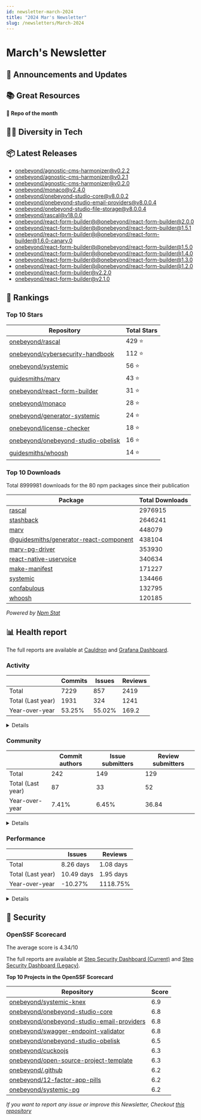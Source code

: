 ```yaml
---
id: newsletter-march-2024
title: "2024 Mar's Newsletter"
slug: /newsletters/March-2024
---
```


# March's Newsletter

## 📢 Announcements and Updates

<!--- @TODO: Manual addition --->

## 📚 Great Resources

<!--- @TODO: Manual addition --->

**👀 Repo of the month**

<!--- @TODO: Manual addition --->

## 🧑‍💻 Diversity in Tech

<!--- @TODO: Manual addition --->

## 📦 Latest Releases

- [onebeyond/agnostic-cms-harmonizer@v0.2.2](https://github.com/onebeyond/agnostic-cms-harmonizer/releases/tag/v0.2.2)
- [onebeyond/agnostic-cms-harmonizer@v0.2.1](https://github.com/onebeyond/agnostic-cms-harmonizer/releases/tag/v0.2.1)
- [onebeyond/agnostic-cms-harmonizer@v0.2.0](https://github.com/onebeyond/agnostic-cms-harmonizer/releases/tag/v0.2.0)
- [onebeyond/monaco@v2.4.0](https://github.com/onebeyond/monaco/releases/tag/v2.4.0)
- [onebeyond/onebeyond-studio-core@v8.0.0.2](https://github.com/onebeyond/onebeyond-studio-core/releases/tag/v8.0.0.2)
- [onebeyond/onebeyond-studio-email-providers@v8.0.0.4](https://github.com/onebeyond/onebeyond-studio-email-providers/releases/tag/v8.0.0.4)
- [onebeyond/onebeyond-studio-file-storage@v8.0.0.4](https://github.com/onebeyond/onebeyond-studio-file-storage/releases/tag/v8.0.0.4)
- [onebeyond/rascal@v18.0.0](https://github.com/onebeyond/rascal/releases/tag/v18.0.0)
- [onebeyond/react-form-builder@@onebeyond/react-form-builder@2.0.0](https://github.com/onebeyond/react-form-builder/releases/tag/%40onebeyond/react-form-builder%402.0.0)
- [onebeyond/react-form-builder@@onebeyond/react-form-builder@1.5.1](https://github.com/onebeyond/react-form-builder/releases/tag/%40onebeyond/react-form-builder%401.5.1)
- [onebeyond/react-form-builder@@onebeyond/react-form-builder@1.6.0-canary.0](https://github.com/onebeyond/react-form-builder/releases/tag/%40onebeyond/react-form-builder%401.6.0-canary.0)
- [onebeyond/react-form-builder@@onebeyond/react-form-builder@1.5.0](https://github.com/onebeyond/react-form-builder/releases/tag/%40onebeyond/react-form-builder%401.5.0)
- [onebeyond/react-form-builder@@onebeyond/react-form-builder@1.4.0](https://github.com/onebeyond/react-form-builder/releases/tag/%40onebeyond/react-form-builder%401.4.0)
- [onebeyond/react-form-builder@@onebeyond/react-form-builder@1.3.0](https://github.com/onebeyond/react-form-builder/releases/tag/%40onebeyond/react-form-builder%401.3.0)
- [onebeyond/react-form-builder@@onebeyond/react-form-builder@1.2.0](https://github.com/onebeyond/react-form-builder/releases/tag/%40onebeyond/react-form-builder%401.2.0)
- [onebeyond/react-form-builder@v2.2.0](https://github.com/onebeyond/react-form-builder/releases/tag/v2.2.0)
- [onebeyond/react-form-builder@v2.1.0](https://github.com/onebeyond/react-form-builder/releases/tag/v2.1.0)

## 🥇 Rankings

### Top 10 Stars

| Repository | Total Stars | 
| -- | -- |
| [onebeyond/rascal](https://github.com/onebeyond/rascal) | 429 ⭐️ |
| [onebeyond/cybersecurity-handbook](https://github.com/onebeyond/cybersecurity-handbook) | 112 ⭐️ |
| [onebeyond/systemic](https://github.com/onebeyond/systemic) | 56 ⭐️ |
| [guidesmiths/marv](https://github.com/guidesmiths/marv) | 43 ⭐️ |
| [onebeyond/react-form-builder](https://github.com/onebeyond/react-form-builder) | 31 ⭐️ |
| [onebeyond/monaco](https://github.com/onebeyond/monaco) | 28 ⭐️ |
| [onebeyond/generator-systemic](https://github.com/onebeyond/generator-systemic) | 24 ⭐️ |
| [onebeyond/license-checker](https://github.com/onebeyond/license-checker) | 18 ⭐️ |
| [onebeyond/onebeyond-studio-obelisk](https://github.com/onebeyond/onebeyond-studio-obelisk) | 16 ⭐️ |
| [guidesmiths/whoosh](https://github.com/guidesmiths/whoosh) | 14 ⭐️ |


### Top 10 Downloads

Total 8999981 downloads for the 80 npm packages since their publication

| Package | Total Downloads | 
| -- | -- |
| [rascal](https://www.npmjs.com/package/rascal) | 2976915 |
| [stashback](https://www.npmjs.com/package/stashback) | 2646241 |
| [marv](https://www.npmjs.com/package/marv) | 448079 |
| [@guidesmiths/generator-react-component](https://www.npmjs.com/package/@guidesmiths/generator-react-component) | 438104 |
| [marv-pg-driver](https://www.npmjs.com/package/marv-pg-driver) | 353930 |
| [react-native-uservoice](https://www.npmjs.com/package/react-native-uservoice) | 340634 |
| [make-manifest](https://www.npmjs.com/package/make-manifest) | 171227 |
| [systemic](https://www.npmjs.com/package/systemic) | 134466 |
| [confabulous](https://www.npmjs.com/package/confabulous) | 132795 |
| [whoosh](https://www.npmjs.com/package/whoosh) | 120185 |

_Powered by [Npm Stat](https://github.com/pvorb/npm-stat.com)_


## 📊 Health report

The full reports are available at [Cauldron](https://cauldron.io/project/7192) and [Grafana Dashboard](https://cauldron.io/project/7192/public-kibana).

### Activity

| | Commits | Issues |  Reviews | 
| -- | -- | -- | -- |
| Total | 7229 | 857 | 2419 |
| Total (Last year)	| 1931 | 324 | 1241 |
| Year-over-year | 53.25% | 55.02% | 169.2 |

<details>
    <summary>Details</summary>

- Commits: 289
- Lines/commit: 871.36
- Lines/commit/file: 1.10
- Issues created: 55
- Issues closed: 39
- Issues open: 276
- Pull requests created: 188
- Pull requests closed: 173
- Pull requests open: 215

</details>


### Community

| | Commit authors | Issue submitters |  Review submitters | 
| -- | -- | -- | -- |
| Total | 242 | 149 | 129 |
| Total (Last year)	| 87 | 33 | 52 |
| Year-over-year | 7.41% | 6.45% | 36.84 |

<details>
    <summary>Details</summary>

**Active People**
- Git Authors: 23
- Issue Authors: 8
- PRs Submitters: 19

**Onboarding**
- Git Authors: 3
- Issue Authors: 3
- PRs Submitters: 4

</details>


### Performance


| | Issues | Reviews | 
| -- | -- | -- |
| Total | 8.26 days | 1.08 days |
| Total (Last year)	| 10.49 days | 1.95 days |
| Year-over-year | -10.27% | 1118.75% |


<details>
    <summary>Details</summary>

**Issues**
- Time Open (average): 487.19 days
- Time Open (median): 354.02 days
- Open Issues: 278

**Reviews**
- Time Open (average): 525.85 days
- Time Open (median): 446.59 days
- Open Reviews: 215

</details>


## 🔐 Security

### OpenSSF Scorecard

The average score is 4.34/10

The full reports are available at [Step Security Dashboard (Current)](https://app.stepsecurity.io/github/app/onebeyond/onebeyond/repositories) and [Step Security Dashboard (Legacy)](https://app.stepsecurity.io/github/app/onebeyond/guidesmiths/repositories).


**Top 10 Projects in the OpenSSF Scorecard**


| Repository | Score |
| -- | -- |
| [onebeyond/systemic-knex](https://github.com/onebeyond/systemic-knex) | 6.9 |
| [onebeyond/onebeyond-studio-core](https://github.com/onebeyond/onebeyond-studio-core) | 6.8 |
| [onebeyond/onebeyond-studio-email-providers](https://github.com/onebeyond/onebeyond-studio-email-providers) | 6.8 |
| [onebeyond/swagger-endpoint-validator](https://github.com/onebeyond/swagger-endpoint-validator) | 6.8 |
| [onebeyond/onebeyond-studio-obelisk](https://github.com/onebeyond/onebeyond-studio-obelisk) | 6.5 |
| [onebeyond/cuckoojs](https://github.com/onebeyond/cuckoojs) | 6.3 |
| [onebeyond/open-source-project-template](https://github.com/onebeyond/open-source-project-template) | 6.3 |
| [onebeyond/.github](https://github.com/onebeyond/.github) | 6.2 |
| [onebeyond/12-factor-app-pills](https://github.com/onebeyond/12-factor-app-pills) | 6.2 |
| [onebeyond/systemic-pg](https://github.com/onebeyond/systemic-pg) | 6.2 |

_If you want to report any issue or improve this Newsletter, Checkout [this repository](https://github.com/onebeyond/newsletter-generator)_